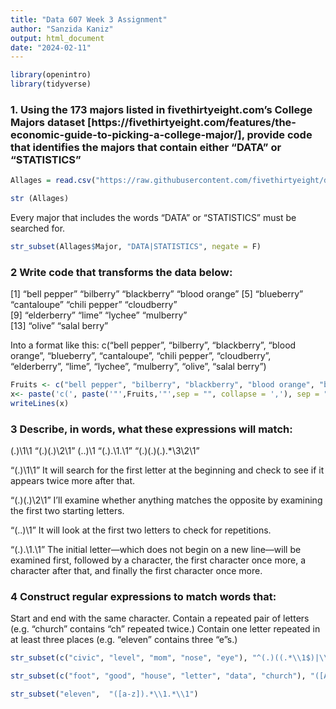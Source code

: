```yaml
---
title: "Data 607 Week 3 Assignment"
author: "Sanzida Kaniz"
output: html_document
date: "2024-02-11"
---
```



```r
library(openintro)
library(tidyverse)
```

### 1. Using the 173 majors listed in fivethirtyeight.com’s College Majors dataset [https://fivethirtyeight.com/features/the-economic-guide-to-picking-a-college-major/], provide code that identifies the majors that contain either "DATA" or "STATISTICS"


```r

Allages = read.csv("https://raw.githubusercontent.com/fivethirtyeight/data/master/college-majors/all-ages.csv", stringsAsFactors = F)

str (Allages)
```

Every major that includes the words "DATA" or "STATISTICS" must be searched for.

```r
str_subset(Allages$Major, "DATA|STATISTICS", negate = F)
```

### 2 Write code that transforms the data below:

[1] "bell pepper"  "bilberry"     "blackberry"   "blood orange"
[5] "blueberry"    "cantaloupe"   "chili pepper" "cloudberry"  
[9] "elderberry"   "lime"         "lychee"       "mulberry"    
[13] "olive"        "salal berry"

Into a format like this:
c("bell pepper", "bilberry", "blackberry", "blood orange", "blueberry", "cantaloupe", "chili pepper", "cloudberry", "elderberry", "lime", "lychee", "mulberry", "olive", "salal berry")

```r
Fruits <- c("bell pepper", "bilberry", "blackberry", "blood orange", "blueberry", "cantaloupe", "chili pepper", "cloudberry", "elderberry", "lime", "lychee", "mulberry", "olive", "salal berry")
x<- paste('c(', paste('"',Fruits,'"',sep = "", collapse = ','), sep = "",')')
writeLines(x)

```

### 3 Describe, in words, what these expressions will match:

(.)\1\1
"(.)(.)\\2\\1"
(..)\1
"(.).\\1.\\1"
"(.)(.)(.).*\\3\\2\\1"


"(.)\1\1"
It will search for the first letter at the beginning and check to see if it appears twice more after that.

"(.)(.)\2\1"
I'll examine whether anything matches the opposite by examining the first two starting letters.

"(..)\1"
It will look at the first two letters to check for repetitions.

"(.).\1.\1"
The initial letter—which does not begin on a new line—will be examined first, followed by a character, the first character once more, a character after that, and finally the first character once more.


### 4 Construct regular expressions to match words that:

Start and end with the same character.
Contain a repeated pair of letters (e.g. "church" contains "ch" repeated twice.)
Contain one letter repeated in at least three places (e.g. "eleven" contains three "e"s.)



```r
str_subset(c("civic", "level", "mom", "nose", "eye"), "^(.)((.*\\1$)|\\1?$)")
```


```r
str_subset(c("foot", "good", "house", "letter", "data", "church"), "([A-Za-z][A-Za-z]).*\\1")
```

```r
str_subset("eleven",  "([a-z]).*\\1.*\\1")
```

